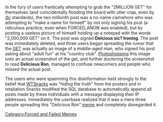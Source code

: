 In the fury of users frantically attempting to grab the "2MILLION GET" for themselves (and coincidentally flooding the board with utter crap, even by [[/b/]] standards), the two millionth post was a no-name camwhore who was attempting to "make a name for himself" by not only signing his post (a ridiculous practice, even when FORCED_ANON was enabled), but by posting a useless picture of himself holding up a notepad with the words "2,000,000 GET" on it. The post was signed '''Delcious sic? Ironing'''. The post was immediately deleted, and three users began spreading the rumor that the [[GET]] was actually an image of a middle-aged man, who signed his post asking about "adult fun" at his "country club". [[Photoshopping]] this image onto an actual screenshot of the get, and further doctoring the screenshot to read '''Delicious Ron''', managed to confuse newcomers and people who missed the actual post.

The users who were spamming this disinformation held strongly to the belief that [[WTSnacks]] was "hiding the truth" from the posters and in retaliation Snacks modified the SQL database to automatically append all posts made by these individuals with a message displaying their IP addresses. Immediately the userbase realized that it was a mere three people spreading this "Delicious Ron" [[meme]] and completely disregarded it.

[[Category:Forced and Failed Memes]]
